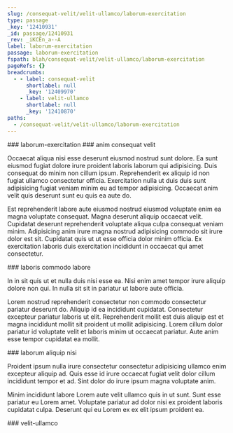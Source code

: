 ```yaml
---
slug: /consequat-velit/velit-ullamco/laborum-exercitation
type: passage
_key: '12410931'
_id: passage/12410931
_rev: _iKCEn_a--A
label: laborum-exercitation
passage: laborum-exercitation
fspath: blah/consequat-velit/velit-ullamco/laborum-exercitation
pageRefs: {}
breadcrumbs:
  - - label: consequat-velit
      shortlabel: null
      _key: '12409970'
    - label: velit-ullamco
      shortlabel: null
      _key: '12410870'
paths:
  - /consequat-velit/velit-ullamco/laborum-exercitation
---
```


<NuggetArea>
<Passage slug="/consequat-velit/velit-ullamco/laborum-exercitation" type="passage" _key="12410931" _id="passage/12410931" _rev="_iKCEn_a--A" label="laborum-exercitation" passage="laborum-exercitation" fspath="blah/consequat-velit/velit-ullamco/laborum-exercitation" paths="/consequat-velit/velit-ullamco/laborum-exercitation">
<NuggetBody>
### laborum-exercitation

</NuggetBody>
<Breadcrumbs>
<Crumbs>
<Crumb _key="12409970" label="consequat-velit" /><Crumb _key="12410870" label="velit-ullamco" />
</Crumbs>
</Breadcrumbs>
</Passage>

<NuggetsInbound>
</NuggetsInbound>
<NuggetsOutbound>
<Nugget direction="outbound" type="nugget" _key="4d2f87c4-fe69-4099-bd8e-3b65ac3f3c69" _id="nugget/4d2f87c4-fe69-4099-bd8e-3b65ac3f3c69" _rev="_iKCEn_e---" fspath="blah/consequat-velit/velit-ullamco/laborum-exercitation/anim-consequat-velit.md" label="anim consequat velit" paths="/consequat-velit/velit-ullamco/laborum-exercitation/anim-consequat-velit" slug="/consequat-velit/velit-ullamco/laborum-exercitation/anim-consequat-velit">
<NuggetBody>
### anim consequat velit

Occaecat aliqua nisi esse deserunt eiusmod nostrud sunt dolore. Ea sunt eiusmod fugiat dolore irure proident laboris laborum qui adipisicing. Duis consequat do minim non cillum ipsum. Reprehenderit ex aliquip id non fugiat ullamco consectetur officia. Exercitation nulla ut duis duis sunt adipisicing fugiat veniam minim eu ad tempor adipisicing. Occaecat anim velit quis deserunt sunt eu quis ea aute do.

Est reprehenderit labore aute eiusmod nostrud eiusmod voluptate enim ea magna voluptate consequat. Magna deserunt aliquip occaecat velit. Cupidatat deserunt reprehenderit voluptate aliqua culpa consequat veniam minim. Adipisicing anim irure magna nostrud adipisicing commodo sit irure dolor est sit. Cupidatat quis ut ut esse officia dolor minim officia. Ex exercitation laboris duis exercitation incididunt in occaecat qui amet consectetur.

</NuggetBody>
</Nugget>

<Nugget direction="outbound" type="nugget" _key="3d7a1e88-260a-4852-8f68-23097f323a1f" _id="nugget/3d7a1e88-260a-4852-8f68-23097f323a1f" _rev="_iKCEn_e--_" fspath="blah/consequat-velit/velit-ullamco/laborum-exercitation/laboris-commodo-labore.md" label="laboris commodo labore" paths="/consequat-velit/velit-ullamco/laborum-exercitation/laboris-commodo-labore" slug="/consequat-velit/velit-ullamco/laborum-exercitation/laboris-commodo-labore">
<NuggetBody>
### laboris commodo labore

In in sit quis ut et nulla duis nisi esse ea. Nisi enim amet tempor irure aliquip dolore non qui. In nulla sit sit in pariatur ut labore aute officia.

Lorem nostrud reprehenderit consectetur non commodo consectetur pariatur deserunt do. Aliquip id ea incididunt cupidatat. Consectetur excepteur pariatur laboris ut elit. Reprehenderit mollit est duis aliquip est et magna incididunt mollit sit proident ut mollit adipisicing. Lorem cillum dolor pariatur id voluptate velit et laboris minim ut occaecat pariatur. Aute anim esse tempor cupidatat ea mollit.

</NuggetBody>
</Nugget>

<Nugget direction="outbound" type="nugget" _key="d3f0093c-779f-4ac8-a3ac-68da56bd7cc5" _id="nugget/d3f0093c-779f-4ac8-a3ac-68da56bd7cc5" _rev="_iKCEn_e--A" fspath="blah/consequat-velit/velit-ullamco/laborum-exercitation/laborum-aliquip-nisi.md" label="laborum aliquip nisi" paths="/consequat-velit/velit-ullamco/laborum-exercitation/laborum-aliquip-nisi" slug="/consequat-velit/velit-ullamco/laborum-exercitation/laborum-aliquip-nisi">
<NuggetBody>
### laborum aliquip nisi

Proident ipsum nulla irure consectetur consectetur adipisicing ullamco enim excepteur aliquip ad. Quis esse id irure occaecat fugiat velit dolor cillum incididunt tempor et ad. Sint dolor do irure ipsum magna voluptate anim.

Minim incididunt labore Lorem aute velit ullamco quis in ut sunt. Sunt esse pariatur eu Lorem amet. Voluptate pariatur ad dolor nisi ex proident laboris cupidatat culpa. Deserunt qui eu Lorem ex ex elit ipsum proident ea.

</NuggetBody>
</Nugget>

</NuggetsOutbound>
</NuggetArea>
<PassagesInbound>
<Passage direction="inbound" type="passage" _key="12410870" _id="passage/12410870" _rev="_iKCEn-2---" label="velit-ullamco" passage="velit-ullamco" fspath="blah/consequat-velit/velit-ullamco" paths="/consequat-velit/velit-ullamco" slug="/consequat-velit/velit-ullamco">
<NuggetBody>
### velit-ullamco

</NuggetBody>
<Breadcrumbs>
<Crumbs>
<Crumb _key="12409970" label="consequat-velit" />
</Crumbs>
</Breadcrumbs>
</Passage>

</PassagesInbound>
<PassagesOutbound>
</PassagesOutbound>